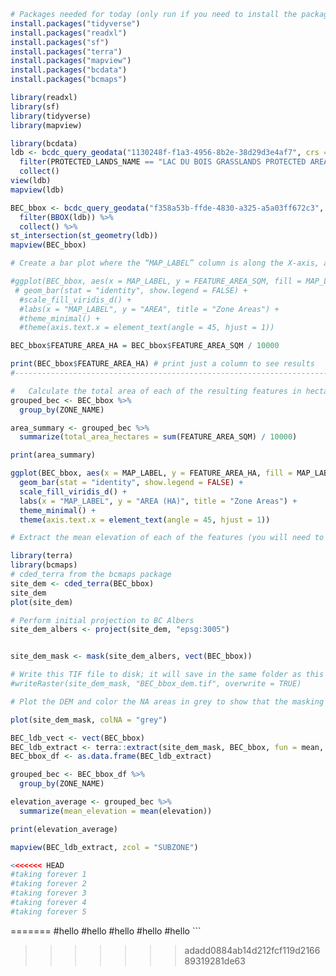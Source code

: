 ```r
# Packages needed for today (only run if you need to install the package):
install.packages("tidyverse")
install.packages("readxl")
install.packages("sf")
install.packages("terra")
install.packages("mapview")
install.packages("bcdata")
install.packages("bcmaps")
```

```r
library(readxl)
library(sf)
library(tidyverse)
library(mapview)

library(bcdata)
ldb <- bcdc_query_geodata("1130248f-f1a3-4956-8b2e-38d29d3e4af7", crs = 3005) |> 
  filter(PROTECTED_LANDS_NAME == "LAC DU BOIS GRASSLANDS PROTECTED AREA") |> 
  collect()
view(ldb)
mapview(ldb)
```

```r
BEC_bbox <- bcdc_query_geodata("f358a53b-ffde-4830-a325-a5a03ff672c3", crs = 3005) %>%
  filter(BBOX(ldb)) %>%
  collect() %>%
st_intersection(st_geometry(ldb))
mapview(BEC_bbox) 
```



```r
# Create a bar plot where the “MAP_LABEL” column is along the X-axis, and the area is along the Y-axis. Display each bar using different colors.

#ggplot(BEC_bbox, aes(x = MAP_LABEL, y = FEATURE_AREA_SQM, fill = MAP_LABEL)) +
 # geom_bar(stat = "identity", show.legend = FALSE) +
  #scale_fill_viridis_d() + 
  #labs(x = "MAP_LABEL", y = "AREA", title = "Zone Areas") +
  #theme_minimal() + 
  #theme(axis.text.x = element_text(angle = 45, hjust = 1))

BEC_bbox$FEATURE_AREA_HA = BEC_bbox$FEATURE_AREA_SQM / 10000 

print(BEC_bbox$FEATURE_AREA_HA) # print just a column to see results 
#-------------------------------------------------------------------------------

#	Calculate the total area of each of the resulting features in hectares.
grouped_bec <- BEC_bbox %>%
  group_by(ZONE_NAME)

area_summary <- grouped_bec %>%
  summarize(total_area_hectares = sum(FEATURE_AREA_SQM) / 10000)

print(area_summary)
```
```r
ggplot(BEC_bbox, aes(x = MAP_LABEL, y = FEATURE_AREA_HA, fill = MAP_LABEL)) +
  geom_bar(stat = "identity", show.legend = FALSE) +
  scale_fill_viridis_d() + 
  labs(x = "MAP_LABEL", y = "AREA (HA)", title = "Zone Areas") +
  theme_minimal() + 
  theme(axis.text.x = element_text(angle = 45, hjust = 1)) 
```

```r
# Extract the mean elevation of each of the features (you will need to pull in the DEM from the “cded_terra” function)

library(terra)
library(bcmaps)
# cded_terra from the bcmaps package
site_dem <- cded_terra(BEC_bbox)
site_dem
plot(site_dem)

# Perform initial projection to BC Albers
site_dem_albers <- project(site_dem, "epsg:3005")


site_dem_mask <- mask(site_dem_albers, vect(BEC_bbox))

# Write this TIF file to disk; it will save in the same folder as this script
#writeRaster(site_dem_mask, "BEC_bbox_dem.tif", overwrite = TRUE)

# Plot the DEM and color the NA areas in grey to show that the masking worked:

plot(site_dem_mask, colNA = "grey")
```


```r
BEC_ldb_vect <- vect(BEC_bbox)
BEC_ldb_extract <- terra::extract(site_dem_mask, BEC_bbox, fun = mean, na.rm = TRUE, bind = TRUE)
BEC_bbox_df <- as.data.frame(BEC_ldb_extract)
```

```r
grouped_bec <- BEC_bbox_df %>%
  group_by(ZONE_NAME)

elevation_average <- grouped_bec %>%
  summarize(mean_elevation = mean(elevation))

print(elevation_average)
```
```r
mapview(BEC_ldb_extract, zcol = "SUBZONE")
```
```r
<<<<<<< HEAD
#taking forever 1
#taking forever 2
#taking forever 3
#taking forever 4
#taking forever 5
```
=======
#hello
#hello
#hello
#hello
#hello
```

>>>>>>> adadd0884ab14d212fcf119d216689319281de63

